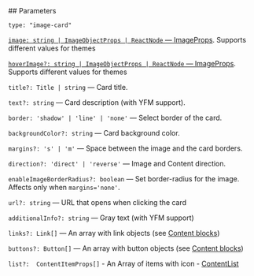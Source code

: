 

<Meta of={ImageCardStories} />
<StoryTemplate>
## Parameters

`type: "image-card"`

[`image: string | ImageObjectProps | ReactNode` — ImageProps](?path=/docs/documentation-types--docs#imageobjectprops---image-property). Supports different values for themes

[`hoverImage?: string | ImageObjectProps | ReactNode` — ImageProps](?path=/docs/documentation-types--docs#imageobjectprops---image-property). Supports different values for themes

`title?: Title | string` — Card title.

`text?: string` — Card description (with YFM support).

`border: 'shadow' | 'line' | 'none'` — Select border of the card.

`backgroundColor?: string` — Card background color.

`margins?: 's' | 'm'` — Space between the image and the card borders.

`direction?: 'direct' | 'reverse'` — Image and Content direction.

`enableImageBorderRadius?: boolean` — Set border-radius for the image. Affects only when `margins='none'`.

`url?: string` — URL that opens when clicking the card

`additionalInfo?: string` — Gray text (with YFM support)

`links?: Link[]` — An array with link objects (see [Content blocks](?path=/docs/documentation-types--docs))

`buttons?: Button[]` — An array with button objects (see [Content blocks](?path=/docs/documentation-types--docs))

`list?:  ContentItemProps[]` - An Array of items with icon - [ContentList](?path=/story/components-contentlist--docs&viewMode=docs)

</StoryTemplate>
